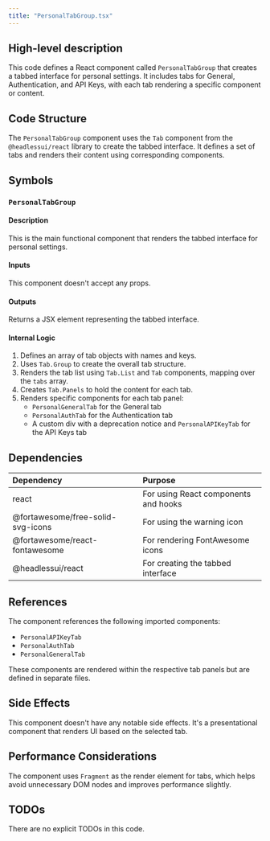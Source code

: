 ```yaml
---
title: "PersonalTabGroup.tsx"
---
```


## High-level description
This code defines a React component called `PersonalTabGroup` that creates a tabbed interface for personal settings. It includes tabs for General, Authentication, and API Keys, with each tab rendering a specific component or content.

## Code Structure
The `PersonalTabGroup` component uses the `Tab` component from the `@headlessui/react` library to create the tabbed interface. It defines a set of tabs and renders their content using corresponding components.

## Symbols

### `PersonalTabGroup`
#### Description
This is the main functional component that renders the tabbed interface for personal settings.

#### Inputs
This component doesn't accept any props.

#### Outputs
Returns a JSX element representing the tabbed interface.

#### Internal Logic
1. Defines an array of tab objects with names and keys.
2. Uses `Tab.Group` to create the overall tab structure.
3. Renders the tab list using `Tab.List` and `Tab` components, mapping over the `tabs` array.
4. Creates `Tab.Panels` to hold the content for each tab.
5. Renders specific components for each tab panel:
   - `PersonalGeneralTab` for the General tab
   - `PersonalAuthTab` for the Authentication tab
   - A custom div with a deprecation notice and `PersonalAPIKeyTab` for the API Keys tab

## Dependencies
| Dependency | Purpose |
|:-----------|:--------|
| react | For using React components and hooks |
| @fortawesome/free-solid-svg-icons | For using the warning icon |
| @fortawesome/react-fontawesome | For rendering FontAwesome icons |
| @headlessui/react | For creating the tabbed interface |

## References
The component references the following imported components:
- `PersonalAPIKeyTab`
- `PersonalAuthTab`
- `PersonalGeneralTab`

These components are rendered within the respective tab panels but are defined in separate files.

## Side Effects
This component doesn't have any notable side effects. It's a presentational component that renders UI based on the selected tab.

## Performance Considerations
The component uses `Fragment` as the render element for tabs, which helps avoid unnecessary DOM nodes and improves performance slightly.

## TODOs
There are no explicit TODOs in this code.